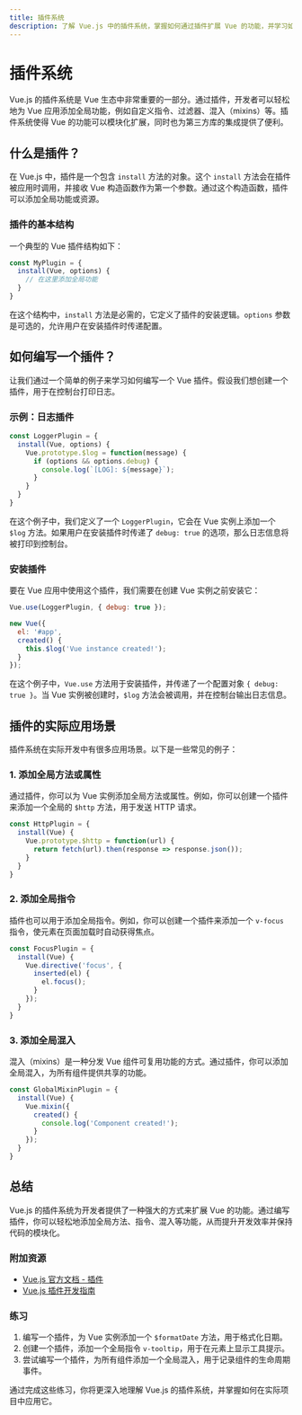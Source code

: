 ```yaml
---
title: 插件系统
description: 了解 Vue.js 中的插件系统，掌握如何通过插件扩展 Vue 的功能，并学习如何编写和使用自定义插件。
---
```


# 插件系统

Vue.js 的插件系统是 Vue 生态中非常重要的一部分。通过插件，开发者可以轻松地为 Vue 应用添加全局功能，例如自定义指令、过滤器、混入（mixins）等。插件系统使得 Vue 的功能可以模块化扩展，同时也为第三方库的集成提供了便利。

## 什么是插件？

在 Vue.js 中，插件是一个包含 `install` 方法的对象。这个 `install` 方法会在插件被应用时调用，并接收 Vue 构造函数作为第一个参数。通过这个构造函数，插件可以添加全局功能或资源。

### 插件的基本结构

一个典型的 Vue 插件结构如下：

```javascript
const MyPlugin = {
  install(Vue, options) {
    // 在这里添加全局功能
  }
}
```

在这个结构中，`install` 方法是必需的，它定义了插件的安装逻辑。`options` 参数是可选的，允许用户在安装插件时传递配置。

## 如何编写一个插件？

让我们通过一个简单的例子来学习如何编写一个 Vue 插件。假设我们想创建一个插件，用于在控制台打印日志。

### 示例：日志插件

```javascript
const LoggerPlugin = {
  install(Vue, options) {
    Vue.prototype.$log = function(message) {
      if (options && options.debug) {
        console.log(`[LOG]: ${message}`);
      }
    }
  }
}
```

在这个例子中，我们定义了一个 `LoggerPlugin`，它会在 Vue 实例上添加一个 `$log` 方法。如果用户在安装插件时传递了 `debug: true` 的选项，那么日志信息将被打印到控制台。

### 安装插件

要在 Vue 应用中使用这个插件，我们需要在创建 Vue 实例之前安装它：

```javascript
Vue.use(LoggerPlugin, { debug: true });

new Vue({
  el: '#app',
  created() {
    this.$log('Vue instance created!');
  }
});
```

在这个例子中，`Vue.use` 方法用于安装插件，并传递了一个配置对象 `{ debug: true }`。当 Vue 实例被创建时，`$log` 方法会被调用，并在控制台输出日志信息。

## 插件的实际应用场景

插件系统在实际开发中有很多应用场景。以下是一些常见的例子：

### 1. 添加全局方法或属性

通过插件，你可以为 Vue 实例添加全局方法或属性。例如，你可以创建一个插件来添加一个全局的 `$http` 方法，用于发送 HTTP 请求。

```javascript
const HttpPlugin = {
  install(Vue) {
    Vue.prototype.$http = function(url) {
      return fetch(url).then(response => response.json());
    }
  }
}
```

### 2. 添加全局指令

插件也可以用于添加全局指令。例如，你可以创建一个插件来添加一个 `v-focus` 指令，使元素在页面加载时自动获得焦点。

```javascript
const FocusPlugin = {
  install(Vue) {
    Vue.directive('focus', {
      inserted(el) {
        el.focus();
      }
    });
  }
}
```

### 3. 添加全局混入

混入（mixins）是一种分发 Vue 组件可复用功能的方式。通过插件，你可以添加全局混入，为所有组件提供共享的功能。

```javascript
const GlobalMixinPlugin = {
  install(Vue) {
    Vue.mixin({
      created() {
        console.log('Component created!');
      }
    });
  }
}
```

## 总结

Vue.js 的插件系统为开发者提供了一种强大的方式来扩展 Vue 的功能。通过编写插件，你可以轻松地添加全局方法、指令、混入等功能，从而提升开发效率并保持代码的模块化。

### 附加资源

- [Vue.js 官方文档 - 插件](https://vuejs.org/v2/guide/plugins.html)
- [Vue.js 插件开发指南](https://vuejs.org/v2/cookbook/plugins.html)

### 练习

1. 编写一个插件，为 Vue 实例添加一个 `$formatDate` 方法，用于格式化日期。
2. 创建一个插件，添加一个全局指令 `v-tooltip`，用于在元素上显示工具提示。
3. 尝试编写一个插件，为所有组件添加一个全局混入，用于记录组件的生命周期事件。

通过完成这些练习，你将更深入地理解 Vue.js 的插件系统，并掌握如何在实际项目中应用它。